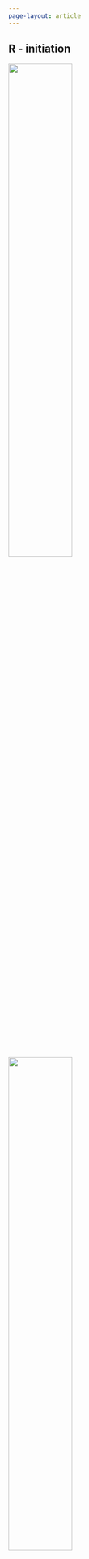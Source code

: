 ---
page-layout: article
---

::: {.callout-tip collapse="true" icon="false"}
## R - initiation

[![](img/banniere_installer_r_rstudio.png){width="50%"}](https://ateliers-codons.netlify.app/posts/01-installer-r-et-rstudio/)

[![](img/banniere_premiers_pas_avec_r.png){width="50%"}](https://ateliers-codons.netlify.app/posts/02-premiers-pas-avec-r/)

[![](img/banniere_introduction_tidyverse.png){width="50%"}](https://ateliers-codons.netlify.app/posts/03-introduction-tidyverse/)

[![](img/banniere_ggplot.png){width="50%"}](https://ateliers-codons.netlify.app/posts/06-intro-ggplot/)
:::

::: {.callout-caution collapse="true" icon="false"}
## R - perfectionnement

[![](img/banniere_rmarkdown.png){width="50%"}](https://ateliers-codons.netlify.app/posts/04-rmarkdown/)

[![](img/banniere_git.png){width="50%"}](https://ateliers-codons.netlify.app/posts/05-git/)

[![](img/banniere_datatable.png){width="50%"}](https://ateliers-codons.netlify.app/posts/07-data.table/)
:::
